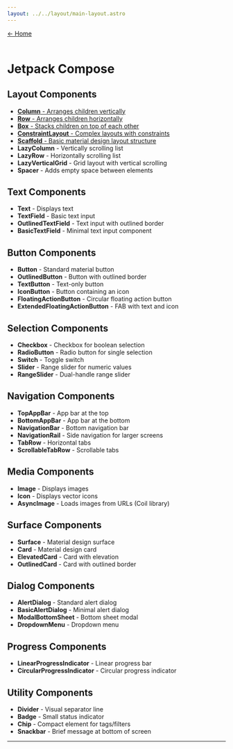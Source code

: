 ---
layout: ../../layout/main-layout.astro
---

<a href="/">← Home </a> <br /> <br />

# Jetpack Compose

## Layout Components
- [**Column** - Arranges children vertically](./jetpack-compose/column)
- [**Row** - Arranges children horizontally](./jetpack-compose/row)
- [**Box** - Stacks children on top of each other](./jetpack-compose/box)
- [**ConstraintLayout** - Complex layouts with constraints](./jetpack-compose/constraint_layout)
- [**Scaffold** - Basic material design layout structure](./jetpack-compose/scaffold)
- **LazyColumn** - Vertically scrolling list
- **LazyRow** - Horizontally scrolling list
- **LazyVerticalGrid** - Grid layout with vertical scrolling
- **Spacer** - Adds empty space between elements

## Text Components
- **Text** - Displays text
- **TextField** - Basic text input
- **OutlinedTextField** - Text input with outlined border
- **BasicTextField** - Minimal text input component

## Button Components
- **Button** - Standard material button
- **OutlinedButton** - Button with outlined border
- **TextButton** - Text-only button
- **IconButton** - Button containing an icon
- **FloatingActionButton** - Circular floating action button
- **ExtendedFloatingActionButton** - FAB with text and icon

## Selection Components
- **Checkbox** - Checkbox for boolean selection
- **RadioButton** - Radio button for single selection
- **Switch** - Toggle switch
- **Slider** - Range slider for numeric values
- **RangeSlider** - Dual-handle range slider

## Navigation Components
- **TopAppBar** - App bar at the top
- **BottomAppBar** - App bar at the bottom
- **NavigationBar** - Bottom navigation bar
- **NavigationRail** - Side navigation for larger screens
- **TabRow** - Horizontal tabs
- **ScrollableTabRow** - Scrollable tabs

## Media Components
- **Image** - Displays images
- **Icon** - Displays vector icons
- **AsyncImage** - Loads images from URLs (Coil library)

## Surface Components
- **Surface** - Material design surface
- **Card** - Material design card
- **ElevatedCard** - Card with elevation
- **OutlinedCard** - Card with outlined border

## Dialog Components
- **AlertDialog** - Standard alert dialog
- **BasicAlertDialog** - Minimal alert dialog
- **ModalBottomSheet** - Bottom sheet modal
- **DropdownMenu** - Dropdown menu

## Progress Components
- **LinearProgressIndicator** - Linear progress bar
- **CircularProgressIndicator** - Circular progress indicator

## Utility Components
- **Divider** - Visual separator line
- **Badge** - Small status indicator
- **Chip** - Compact element for tags/filters
- **Snackbar** - Brief message at bottom of screen

---
